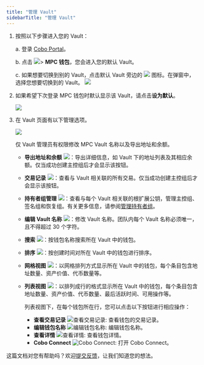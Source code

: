 ```yaml
---
title: "管理 Vault"
sidebarTitle: "管理 Vault"
---
```

1. 按照以下步骤进入您的 Vault：

    a. 登录 [Cobo Portal](https://portal.cobo.com/login)。

    b. 点击 <img src="/cn/images/mpc-wallet/wallets-icon.svg" className="icon"></img>> **MPC 钱包**，您会进入您的默认 Vault。

    c. 如果想要切换到别的 Vault，点击默认 Vault 旁边的 <img src="/cn/images/mpc-wallet/switch.svg" className="icon"></img> 图标。在弹窗中，选择您想要切换到的 Vault。
        <img src="/cn/images/mpc-wallet/switch vault.png" className="screenshot_modal"/>

2. 如果希望下次登录 MPC 钱包时默认显示该 Vault，请点击**设为默认**。

    <img src="/cn/images/mpc-wallet/set default.png" className="screenshot_full_screen"/>

3. 在 Vault 页面有以下管理选项。

    <img src="/cn/images/mpc-wallet/vault-page.png" className="screenshot_full_screen"></img>

    <Info> 仅 Vault 管理员有权限修改 MPC Vault 名称以及导出地址和余额。</Info>

    - **导出地址和余额** <img src="/cn/images/mpc-wallet/export-address.svg" className="icon"></img>：导出详细信息，如 Vault 下的地址列表及其相应余额。仅当成功创建主控组后才会显示该按钮。
    - **交易记录** <img src="/cn/images/mpc-wallet/icon_view transactions.svg" className="icon"></img>：查看与 Vault 相关联的所有交易。仅当成功创建主控组后才会显示该按钮。
    - **持有者组管理** <img src="/cn/images/mpc-wallet/manage-key-share-group.svg" className="icon"></img>：查看与每个 Vault 相关联的根扩展公钥，管理主控组、签名组和恢复组。有关更多信息，请参阅[管理持有者组](/cn/portal/mpc-wallets/ocw/manage-key-share-groups)。
    - **编辑 Vault 名称** <img src="/cn/images/mpc-wallet/icon_edit.svg" className="icon"></img>：修改 Vault 名称。团队内每个 Vault 名称必须唯一，且不得超过 30 个字符。
    - **搜索** <img src="/cn/images/mpc-wallet/icon_search.svg" className="icon"></img>：按钱包名称搜索所在 Vault 中的钱包。
    - **排序** <img src="/cn/images/mpc-wallet/icon_sort.svg" className="icon"></img>：按创建时间对所在 Vault 中的钱包进行排序。
    - **网格视图** <img src="/cn/images/mpc-wallet/icon_grid.svg" className="icon"></img>：以网格排列方式显示所在 Vault 中的钱包，每个条目包含地址数量、资产价值、代币数量等。
    - **列表视图** <img src="/cn/images/mpc-wallet/icon_list.svg" className="icon"></img>：以排列成行的格式显示所在 Vault 中的钱包，每个条目包含地址数量、资产价值、代币数量、最后活跃时间、可用操作等。

        列表视图下，在每个钱包所在行，您可以点击以下按钮进行相应操作：
        - **查看交易记录** <img src="/en/images/mpc-wallet/icon_view transactions.svg" className="icon" alt="查看交易记录"></img>: 查看钱包的交易记录。
        - **编辑钱包名称** <img src="/en/images/mpc-wallet/icon_edit.svg" className="icon" alt="编辑钱包名称"></img>: 编辑钱包名称。
        - **查看详情** <img src="/en/images/common/icon_view.svg" className="icon" alt="查看详情"></img>: 查看钱包详情。
        - **Cobo Connect** <img src="/en/images/common/icon_cobo_connect.svg" className="icon" alt="Cobo Connect"></img>: 打开 Cobo Connect。

<Tip>这篇文档对您有帮助吗？欢迎[提交反馈](https://forms.zohopublic.com/cobo/form/DocumentFeedbackForm/formperma/QvLOhxJv1_JMsJ-1dleZ8Itb_7rzN-LtgvsDdxosoVI)，让我们知道您的想法。</Tip>